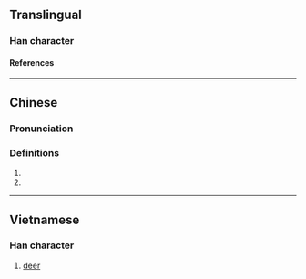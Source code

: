 {{character info/new}}
==Translingual==

===Han character===
{{Han char|rn=94|rad=犬|as=05|sn=8|four=47211|canj=KHSP|ids=⿰犭尼}}

====References====
{{Han ref|kx=0709.090|dkj=20342|dj=1121.190|hdz=21342.040|uh=72D4}}

----

==Chinese==
{{zh-forms|alt=𤝺}}

===Pronunciation===
{{zh-pron
|m=nǐ
|c=nei5
|mc=y
|oc=y
|cat=n
}}

===Definitions===
{{zh-hanzi}}

# {{zh-used in|猗狔}}
# {{zh-alt-form|䝚}}

----

==Vietnamese==

===Han character===
{{vi-hantu|nai|chu=Nom|rs=犬05}}

# [[deer]]
